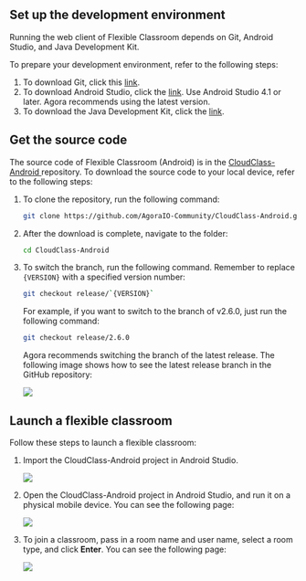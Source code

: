<PlatformWrapper platform="android">

## Set up the development environment

Running the web client of Flexible Classroom depends on Git, Android Studio, and Java Development Kit.

To prepare your development environment, refer to the following steps:

1. To download Git, click this [link](https://git-scm.com/downloads).
2. To download Android Studio, click the [link](https://developer.android.com/studio). Use Android Studio 4.1 or later. Agora recommends using the latest version.
3. To download the Java Development Kit, click the [link](https://www.oracle.com/java/technologies/javase-downloads.html).

## Get the source code

The source code of Flexible Classroom (Android) is in the [CloudClass-Android ](https://github.com/AgoraIO-Community/CloudClass-Android) repository. To download the source code to your local device, refer to the following steps:

1. To clone the repository, run the following command:

   ```bash
   git clone https://github.com/AgoraIO-Community/CloudClass-Android.git
   ```

1. After the download is complete, navigate to the folder:

   ```bash
   cd CloudClass-Android
   ```

1. To switch the branch, run the following command. Remember to replace `{VERSION}` with a specified version number:

   ```bash
   git checkout release/`{VERSION}`
   ```

   For example, if you want to switch to the branch of v2.6.0, just run the following command:

   ```bash
   git checkout release/2.6.0
   ```

   Agora recommends switching the branch of the latest release. The following image shows how to see the latest release branch in the GitHub repository:

   ![](https://web-cdn.agora.io/docs-files/1658914705722)

## Launch a flexible classroom

Follow these steps to launch a flexible classroom:

1. Import the CloudClass-Android project in Android Studio.

   ![](https://web-cdn.agora.io/docs-files/1648635239823)

2. Open the CloudClass-Android project in Android Studio, and run it on a physical mobile device. You can see the following page:

   ![](https://web-cdn.agora.io/docs-files/1623315354864)

3. To join a classroom, pass in a room name and user name, select a room type, and click **Enter**. You can see the following page:

   ![](https://web-cdn.agora.io/docs-files/1648635720196)

</PlatformWrapper>